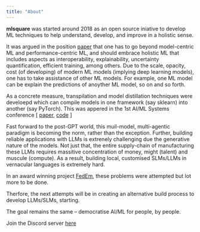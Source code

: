 ```yaml
---
title: "About"
---
```


**mlsquare**  was started around 2018 as an open source iniative to develop ML techniques to help understand, develop, and improve in a holistic sense. 

It was argued in the position [paper]( a position paper available on arxiv [here](https://arxiv.org/abs/2001.00818) ) that one has to go beyond model-centric ML and performance-centric ML, and should embrace holistic ML that includes aspects as interoperability, explainability, uncertainty quantification, efficient training, among others. Due to the scale, opacity, cost (of developing) of modern ML models (implying deep learning models), one has to take assistance of other ML models. For example, one ML model can be explain the predictions of anoyther ML model, so on and so forth.  

As a concrete measure, transpilation and model distillation techniques were develoepd which can compile models in one framework (say sklearn) into another (say PyTorch). This was appered in the 1st AI/ML Systems conference [ [paper](https://dl.acm.org/doi/10.1145/3486001.3486243), [code](https://github.com/mlsquare/mlsquare) ]

Fast forward to the post-GPT world, this muil-model, multi-agentic paradigm is becoming the norm, rather than the exception. Further, building reliable applications with LLMs is extrenely challenging due the generative nature of the models. Not just that, the entire supply-chain of manufacturing these LLMs requires massitive concentration of money, might (talent) and muscule (compute).  As a result, building local, customised SLMs/LLMs in vernacular languages is extremely hard.

In an award winning project [FedEm](https://github.com/mlsquare/fedem), these problems were attempted but lot more to be done.

Therfore, the next attempts will be in creating an alternative build process to develop LLMs/SLMs, starting. 

The goal remains the same -- democratise AI/ML for people, by people.

Join the Discord server [here](https://discord.gg/TbW3kueqKR)